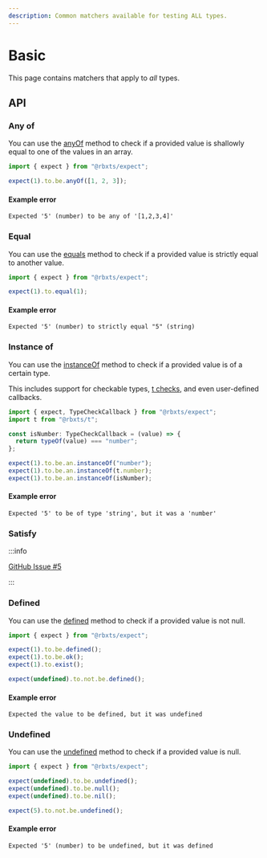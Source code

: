 ```yaml
---
description: Common matchers available for testing ALL types.
---
```


# Basic

This page contains matchers that apply to _all_ types.

## API

### Any of

You can use the [anyOf](/docs/api/expect.assertion.anyof.md) method to check if a provided value is shallowly equal to
one of the values in an array.

```ts
import { expect } from "@rbxts/expect";

expect(1).to.be.anyOf([1, 2, 3]);
```

#### Example error

```logs
Expected '5' (number) to be any of '[1,2,3,4]'
```

### Equal

You can use the [equals](/docs/api/expect.assertion.equals.md) method to check if a provided value is strictly equal to
another value.

```ts
import { expect } from "@rbxts/expect";

expect(1).to.equal(1);
```

#### Example error

```logs
Expected '5' (number) to strictly equal "5" (string)
```

### Instance of

You can use the [instanceOf](/docs/api/expect.assertion.instanceof.md) method to check if a provided value is of a
certain type.

This includes support for checkable types, [t checks](https://www.npmjs.com/package/@rbxts/t), and even user-defined
callbacks.

```ts
import { expect, TypeCheckCallback } from "@rbxts/expect";
import t from "@rbxts/t";

const isNumber: TypeCheckCallback = (value) => {
  return typeOf(value) === "number";
};

expect(1).to.be.an.instanceOf("number");
expect(1).to.be.an.instanceOf(t.number);
expect(1).to.be.an.instanceOf(isNumber);
```

#### Example error

```logs
Expected '5' to be of type 'string', but it was a 'number'
```

### Satisfy

:::info

[GitHub Issue #5](https://github.com/daymxn/rbxts-expect/issues/5)

:::

### Defined

You can use the [defined](/docs/api/expect.assertion.defined.md) method to check if a provided value is not null.

```ts
import { expect } from "@rbxts/expect";

expect(1).to.be.defined();
expect(1).to.be.ok();
expect(1).to.exist();

expect(undefined).to.not.be.defined();
```

#### Example error

```logs
Expected the value to be defined, but it was undefined
```

### Undefined

You can use the [undefined](/docs/api/expect.assertion.undefined.md) method to check if a provided value is null.

```ts
import { expect } from "@rbxts/expect";

expect(undefined).to.be.undefined();
expect(undefined).to.be.null();
expect(undefined).to.be.nil();

expect(5).to.not.be.undefined();
```

#### Example error

```logs
Expected '5' (number) to be undefined, but it was defined
```
